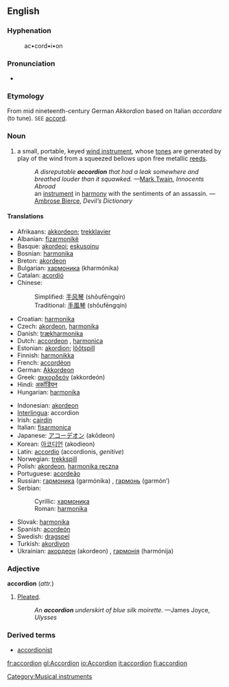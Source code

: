 {{wikipedia}}
==English==
===Hyphenation===
:ac•cord•i•on

===Pronunciation===
*{{IPA|/əˈkɔɹ.di.ˌən/}}

===Etymology===
From mid nineteenth-century German ''Akkordion'' based on Italian ''accordare'' (to tune). <small>SEE</small> [[accord]].

===Noun===
{{en-noun-reg}} 

# a small, portable, keyed [[wind instrument]], whose [[tone]]s are generated by play of the wind from a squeezed bellows upon free metallic [[reed]]s.
#:''A disreputable '''accordion''' that had a leak somewhere and breathed louder than it squawked.'' —[[Mark Twain]], ''Innocents Abroad''
#:an [[musical instrument|instrument]] in [[harmony]] with the sentiments of an assassin. — [[Ambrose Bierce]], ''Devil’s Dictionary''

====Translations====
{{top}}
*Afrikaans: [[akkordeon]]; [[trekklavier]]
*Albanian: [[fizarmonikë]] {{f}}
*Basque: [[akordeoi]]; [[eskusoinu]]
*Bosnian: [[harmonika#Bosnian|harmonika]] {{f}}
*Breton: [[akordeon]] {{m}}
*Bulgarian: [[хармоника]] (kharmónika) {{f}}
*Catalan: [[acordió]] {{m}}
*Chinese:
*:Simplified: [[手风琴]] (shǒufēngqín)
*:Traditional: [[手風琴]] (shǒufēngqín)
*Croatian: [[harmonika#Croatian|harmonika]] {{f}}
*Czech: [[akordeon]], [[harmonika]]
*Danish: [[trækharmonika]]
*Dutch: [[accordeon]] {{n}}, [[harmonica]] {{m}}
*Estonian: [[akordion]]; [[lõõtspill]]
*Finnish: [[harmonikka]]
*French: [[accordéon]] {{m}}
*German: [[Akkordeon]] {{n}}
*Greek: [[ακκορδεόν]] (akkordeón) {{n}}
*Hindi: [[अकॉर्डियन]]
*Hungarian: [[harmonika]]
{{mid}} 
*Indonesian: [[akordeon]]
*[[Interlingua]]: accordion
*Irish: [[cairdín]] {{m}}
*Italian: [[fisarmonica]] {{f}}
*Japanese: [[アコーデオン]] (akōdeon)
*Korean: [[아코디언]] (akodieon)
*Latin: [[accordio]] {{f}} (accordionis, ''genitive'')
*Norwegian: [[trekkspill]]
*Polish: [[akordeon]], [[harmonika ręczna]]
*Portuguese: [[acordeão]]
*Russian: [[гармоника]] (garmónika) {{f}}, [[гармонь]] (garmón’) {{f}}
*Serbian:
*:Cyrillic: [[хармоника#Serbian|хармоника]] {{f}}
*:Roman: [[harmonika#Serbian|harmonika]] {{f}}
*Slovak: [[harmonika]] {{f}}
*Spanish: [[acordeón]] {{m}}
*Swedish: [[dragspel]] {{n}}
*Turkish: [[akordiyon]]
*Ukrainian: [[акордеон]] (akordeon) {{m}}, [[гармонія]] (harmónija) {{f}}
{{bottom}}

===Adjective===
'''accordion'''  (''attr.'')

# [[pleat|Pleated]].
#:''An '''accordion''' underskirt of blue silk moirette.''  —James Joyce, ''Ulysses''

===Derived terms===
*[[accordionist]]

[[Category:Musical instruments]]

[[fr:accordion]]
[[gl:Accordion]]
[[io:Accordion]]
[[it:accordion]]
[[fi:accordion]]